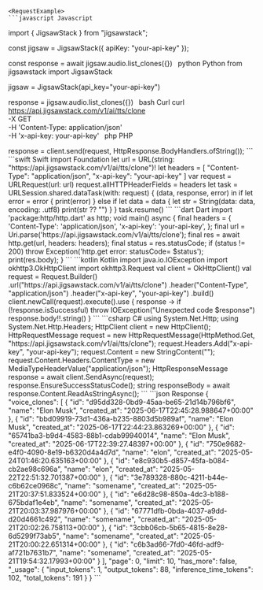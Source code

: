 
    <RequestExample>
    ```javascript Javascript
import { JigsawStack } from "jigsawstack";

const jigsaw = JigsawStack({ apiKey: "your-api-key" });

const response = await jigsaw.audio.list_clones({})
    ```
    ```python Python
from jigsawstack import JigsawStack

jigsaw = JigsawStack(api_key="your-api-key")

response = jigsaw.audio.list_clones({})
    ```
    ```bash Curl
curl https://api.jigsawstack.com/v1/ai/tts/clone \
 -X GET \
 -H 'Content-Type: application/json' \
 -H 'x-api-key: your-api-key'
    ```
    ```php PHP
<?php
$ch = curl_init();
curl_setopt($ch, CURLOPT_URL, 'https://api.jigsawstack.com/v1/ai/tts/clone');
curl_setopt($ch, CURLOPT_RETURNTRANSFER, true);
curl_setopt($ch, CURLOPT_CUSTOMREQUEST, 'GET');
curl_setopt($ch, CURLOPT_HTTPHEADER, [
    'Content-Type: application/json',
    'x-api-key: your-api-key',
]);

$response = curl_exec($ch);

curl_close($ch);

    ```
    ```ruby Ruby
require 'net/http'

uri = URI('https://api.jigsawstack.com/v1/ai/tts/clone')
req = Net::HTTP::Get.new(uri)
req.content_type = 'application/json'
req['x-api-key'] = 'your-api-key'

req_options = {
  use_ssl: uri.scheme == 'https'
}
res = Net::HTTP.start(uri.hostname, uri.port, req_options) do |http|
  http.request(req)
end

    ```
    ```go Go
package main

import (
	"fmt"
	"io"
	"log"
	"net/http"
)

func main() {
	client := &http.Client{}
	req, err := http.NewRequest("GET", "https://api.jigsawstack.com/v1/ai/tts/clone", nil)
	if err != nil {
		log.Fatal(err)
	}
	req.Header.Set("Content-Type", "application/json")
	req.Header.Set("x-api-key", "your-api-key")
	resp, err := client.Do(req)
	if err != nil {
		log.Fatal(err)
	}
	defer resp.Body.Close()
	bodyText, err := io.ReadAll(resp.Body)
	if err != nil {
		log.Fatal(err)
	}
	fmt.Printf("%s\n", bodyText)
}

    ```
    ```java Java
import java.io.IOException;
import java.net.URI;
import java.net.http.HttpClient;
import java.net.http.HttpRequest;
import java.net.http.HttpResponse;

HttpClient client = HttpClient.newHttpClient();

HttpRequest request = HttpRequest.newBuilder()
    .uri(URI.create("https://api.jigsawstack.com/v1/ai/tts/clone"))
    .GET()
    .setHeader("Content-Type", "application/json")
    .setHeader("x-api-key", "your-api-key")
    .build();

HttpResponse<String> response = client.send(request, HttpResponse.BodyHandlers.ofString());

    ```
    ```swift Swift
import Foundation

let url = URL(string: "https://api.jigsawstack.com/v1/ai/tts/clone")!
let headers = [
    "Content-Type": "application/json",
    "x-api-key": "your-api-key"
]

var request = URLRequest(url: url)
request.allHTTPHeaderFields = headers

let task = URLSession.shared.dataTask(with: request) { (data, response, error) in
    if let error = error {
        print(error)
    } else if let data = data {
        let str = String(data: data, encoding: .utf8)
        print(str ?? "")
    }
}

task.resume()

    ```
    ```dart Dart
import 'package:http/http.dart' as http;

void main() async {
  final headers = {
    'Content-Type': 'application/json',
    'x-api-key': 'your-api-key',
  };

  final url = Uri.parse('https://api.jigsawstack.com/v1/ai/tts/clone');

  final res = await http.get(url, headers: headers);
  final status = res.statusCode;
  if (status != 200) throw Exception('http.get error: statusCode= $status');

  print(res.body);
}

    ```
    ```kotlin Kotlin
import java.io.IOException
import okhttp3.OkHttpClient
import okhttp3.Request

val client = OkHttpClient()

val request = Request.Builder()
  .url("https://api.jigsawstack.com/v1/ai/tts/clone")
  .header("Content-Type", "application/json")
  .header("x-api-key", "your-api-key")
  .build()

client.newCall(request).execute().use { response ->
  if (!response.isSuccessful) throw IOException("Unexpected code $response")
  response.body!!.string()
}

    ```
    ```csharp C#
using System.Net.Http;
using System.Net.Http.Headers;

HttpClient client = new HttpClient();

HttpRequestMessage request = new HttpRequestMessage(HttpMethod.Get, "https://api.jigsawstack.com/v1/ai/tts/clone");

request.Headers.Add("x-api-key", "your-api-key");

request.Content = new StringContent("");
request.Content.Headers.ContentType = new MediaTypeHeaderValue("application/json");

HttpResponseMessage response = await client.SendAsync(request);
response.EnsureSuccessStatusCode();
string responseBody = await response.Content.ReadAsStringAsync();

    ```
    </RequestExample>
    <ResponseExample>
    ```json Response
{
      "voice_clones": [
            {
                  "id": "d95dd328-0bd9-45aa-be65-21d14b796bf6",
                  "name": "Elon Musk",
                  "created_at": "2025-06-17T22:45:28.988647+00:00"
            },
            {
                  "id": "bbd09919-73d1-436a-b235-8803d5b989af",
                  "name": "Elon Musk",
                  "created_at": "2025-06-17T22:44:23.863269+00:00"
            },
            {
                  "id": "65741ba3-b9d4-4583-88b1-cdab99940014",
                  "name": "Elon Musk",
                  "created_at": "2025-06-17T22:39:27.48397+00:00"
            },
            {
                  "id": "750e9682-e4f0-4090-8e19-b6320d4a4d7d",
                  "name": "elon",
                  "created_at": "2025-05-24T01:46:20.635163+00:00"
            },
            {
                  "id": "e8c930b5-d857-45fa-b084-cb2ae98c696a",
                  "name": "elon",
                  "created_at": "2025-05-22T22:51:32.701387+00:00"
            },
            {
                  "id": "3e789328-880c-4211-b44e-c6b62ce0968c",
                  "name": "somename",
                  "created_at": "2025-05-21T20:37:51.833524+00:00"
            },
            {
                  "id": "e6d28c98-850a-4dc3-b188-675bdaf1e4eb",
                  "name": "somename",
                  "created_at": "2025-05-21T20:03:37.987976+00:00"
            },
            {
                  "id": "67771dfb-0bda-4037-a9dd-d20d4661c492",
                  "name": "somename",
                  "created_at": "2025-05-21T20:02:26.758113+00:00"
            },
            {
                  "id": "3cbb06cb-5b65-4815-8e28-6d5299f73ab5",
                  "name": "somename",
                  "created_at": "2025-05-21T20:00:22.651314+00:00"
            },
            {
                  "id": "c6b3ad66-7fd0-46fd-adf9-af721b7631b7",
                  "name": "somename",
                  "created_at": "2025-05-21T19:54:32.17993+00:00"
            }
      ],
      "page": 0,
      "limit": 10,
      "has_more": false,
      "_usage": {
            "input_tokens": 1,
            "output_tokens": 88,
            "inference_time_tokens": 102,
            "total_tokens": 191
      }
}
    ```
    </ResponseExample>
    
    